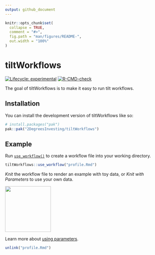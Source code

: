```yaml
---
output: github_document
---
```


<!-- README.md is generated from README.Rmd. Please edit that file -->

```r
knitr::opts_chunk$set(
  collapse = TRUE,
  comment = "#>",
  fig.path = "man/figures/README-",
  out.width = "100%"
)
```

# tiltWorkflows

<!-- badges: start -->
[![Lifecycle: experimental](https://img.shields.io/badge/lifecycle-experimental-orange.svg)](https://lifecycle.r-lib.org/articles/stages.html#experimental)
[![R-CMD-check](https://github.com/2DegreesInvesting/tiltWorkflows/actions/workflows/R-CMD-check.yaml/badge.svg)](https://github.com/2DegreesInvesting/tiltWorkflows/actions/workflows/R-CMD-check.yaml)
<!-- badges: end -->

The goal of tiltWorkflows is to make it easy to run tilt workflows.

## Installation

You can install the development version of tiltWorkflows like so:

``` r
# install.packages("pak")
pak::pak("2DegreesInvesting/tiltWorkflows")
```

## Example

Run
[`use_workflow()`](https://2degreesinvesting.github.io/tiltWorkflows/reference/use_workflow.html)
to create a workflow file into your working directory.

```r
tiltWorkflows::use_workflow("profile.Rmd")
```

*Knit* the workflow file to render an example with toy data, or *Knit with
Parameters* to use your own data.

<img src=https://github.com/2DegreesInvesting/tiltWorkflows/assets/5856545/21464b5a-cd5d-4189-9f92-7978acc13c1a width=150>

Learn more about [using parameters](https://2degreesinvesting.github.io/tiltWorkflows/articles/tiltWorkflows.html).

```r
unlink("profile.Rmd")
```

